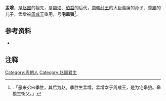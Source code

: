 '''孟增'''，是[[赵国|赵国]]的祖先，是[[颛顼|颛顼]]、[[伯益|伯益]]的后代，[[商朝|商朝]][[纣王|纣王]]的大臣蜚廉的孙子、[[季勝|季勝]]的儿子，孟增被[[周成王|周成王]]重用，号'''宅皋狼'''<ref>{{Wikisource history|史記|043|趙世家}}:「恶来弟曰季胜，其后为赵。季胜生孟增。孟增幸于周成王，是为宅皋狼。皋狼生衡父。」</ref>。

{{start box}}
{{s-before|[[季勝|季勝]]}}
{{s-title|[[趙氏|趙氏先祖]]}}
{{s-after|[[衡父|衡父]]}}
{{end box}}

==参考资料==
*{{Wikisource history|史記|043|趙世家}}

==注释==
{{Reflist}}

[[Category:周朝人|Category:周朝人]]
[[Category:赵国君主|Category:赵国君主]]